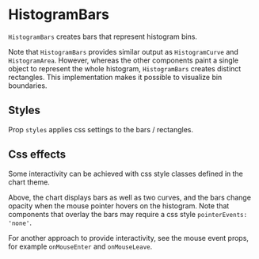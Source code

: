 
# HistogramBars

<Meta of={HistogramBarsStories} />

`HistogramBars` creates bars that represent histogram bins.

Note that `HistogramBars` provides similar output as `HistogramCurve` and `HistogramArea`.
However, whereas the other components paint a single object to represent the whole histogram, `HistogramBars` creates distinct rectangles.
This implementation makes it possible to visualize bin boundaries.

<ArgTypes of={HistogramBarsStories} />

## Styles

Prop `styles` applies css settings to the bars / rectangles.

<Canvas of={HistogramBarsStories.Default} />

## Css effects

Some interactivity can be achieved with css style classes defined in the chart theme.

<Canvas of={HistogramBarsStories.CssEffects} />

Above, the chart displays bars as well as two curves, and the bars change opacity when the mouse pointer hovers on the histogram.
Note that components that overlay the bars may require a css style `pointerEvents: 'none'`.

For another approach to provide interactivity, see the mouse event props, for example `onMouseEnter` and `onMouseLeave`.
